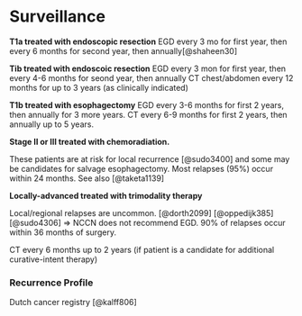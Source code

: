 # Surveillance {#eso_surveillance}

**T1a treated with endoscopic resection** EGD every 3 mo for first year, then every 6 months for second year, then annually[@shaheen30]

**Tib treated with endoscoic resection** EGD every 3 mon for first year, then every 4-6 months for seond year, then annually CT chest/abdomen every 12 months for up to 3 years (as clinically indicated)

**T1b treated with esophagectomy** EGD every 3-6 months for first 2 years, then annually for 3 more years. CT every 6-9 months for first 2 years, then annually up to 5 years.

**Stage II or III treated with chemoradiation.**

These patients are at risk for local recurrence [@sudo3400] and some may be candidates for salvage esophagectomy. Most relapses (95%) occur within 24 months. See also [@taketa1139]

**Locally-advanced treated with trimodality therapy**

Local/regional relapses are uncommon. [@dorth2099] [@oppedijk385] [@sudo4306] =\> NCCN does not recommend EGD. 90% of relapses occur within 36 months of surgery.

CT every 6 months up to 2 years (if patient is a candidate for additional curative-intent therapy)

### Recurrence Profile

Dutch cancer registry [@kalff806]
